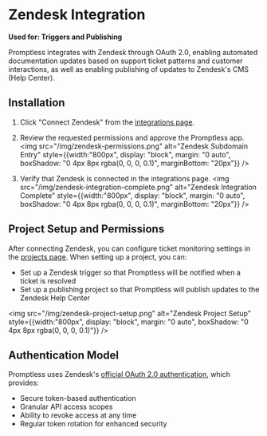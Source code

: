 # Zendesk Integration

**Used for: Triggers and Publishing**

Promptless integrates with Zendesk through OAuth 2.0, enabling automated documentation updates based on support ticket patterns and customer interactions, as well as enabling publishing of updates to Zendesk's CMS (Help Center).

## Installation

1. Click "Connect Zendesk" from the [integrations page](https://app.gopromptless.ai/integrations).

2. Review the requested permissions and approve the Promptless app.
<img src="/img/zendesk-permissions.png" alt="Zendesk Subdomain Entry" style={{width:"800px", display: "block", margin: "0 auto", boxShadow: "0 4px 8px rgba(0, 0, 0, 0.1)", marginBottom: "20px"}} />

3. Verify that Zendesk is connected in the integrations page.
<img src="/img/zendesk-integration-complete.png" alt="Zendesk Integration Complete" style={{width:"800px", display: "block", margin: "0 auto", boxShadow: "0 4px 8px rgba(0, 0, 0, 0.1)", marginBottom: "20px"}} />

## Project Setup and Permissions

After connecting Zendesk, you can configure ticket monitoring settings in the [projects page](https://app.gopromptless.ai/projects). When setting up a project, you can: 

- Set up a Zendesk trigger so that Promptless will be notified when a ticket is resolved
- Set up a publishing project so that Promptless will publish updates to the Zendesk Help Center 

<img src="/img/zendesk-project-setup.png" alt="Zendesk Project Setup" style={{width:"800px", display: "block", margin: "0 auto", boxShadow: "0 4px 8px rgba(0, 0, 0, 0.1)"}} />

## Authentication Model

Promptless uses Zendesk's [official OAuth 2.0 authentication](https://developer.zendesk.com/api-reference/ticketing/introduction/#security-and-authentication), which provides:

- Secure token-based authentication
- Granular API access scopes
- Ability to revoke access at any time
- Regular token rotation for enhanced security